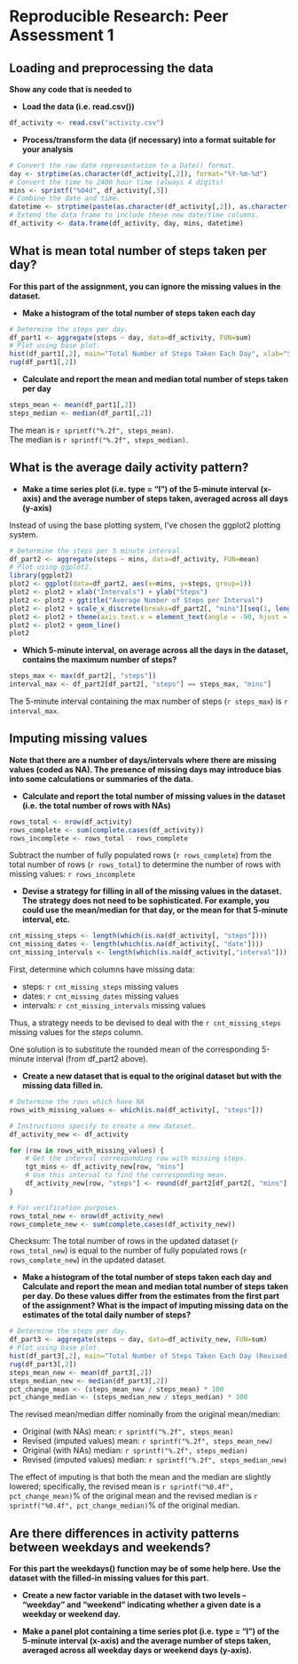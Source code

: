 # Reproducible Research: Peer Assessment 1



## Loading and preprocessing the data

__Show any code that is needed to__

* __Load the data (i.e. read.csv())__

```r
df_activity <- read.csv("activity.csv")
```

* __Process/transform the data (if necessary) into a format suitable for your analysis__

```r
# Convert the raw date representation to a Date() format.
day <- strptime(as.character(df_activity[,2]), format="%Y-%m-%d")
# Convert the time to 2400 hour time (always 4 digits)
mins <- sprintf("%04d", df_activity[,3])
# Combine the date and time.
datetime <- strptime(paste(as.character(df_activity[,2]), as.character(sprintf("%04d00", df_activity[,3]))), format="%Y-%m-%d %H%M%S")
# Extend the data frame to include these new date/time columns.
df_activity <- data.frame(df_activity, day, mins, datetime)

```

## What is mean total number of steps taken per day?

__For this part of the assignment, you can ignore the missing values in the dataset.__

* __Make a histogram of the total number of steps taken each day__

```r
# Determine the steps per day.
df_part1 <- aggregate(steps ~ day, data=df_activity, FUN=sum)
# Plot using base plot.
hist(df_part1[,2], main="Total Number of Steps Taken Each Day", xlab="Steps", col="red")
rug(df_part1[,2])
```

* __Calculate and report the mean and median total number of steps taken per day__

```r
steps_mean <- mean(df_part1[,2])
steps_median <- median(df_part1[,2])
```

The mean is `r sprintf("%.2f", steps_mean)`.  
The median is `r sprintf("%.2f", steps_median)`.

## What is the average daily activity pattern?

* __Make a time series plot (i.e. type = "l") of the 5-minute interval (x-axis) and the average number of steps taken, averaged across all days (y-axis)__

Instead of using the base plotting system, I've chosen the ggplot2 plotting system.

```r
# Determine the steps per 5 minute interval.
df_part2 <- aggregate(steps ~ mins, data=df_activity, FUN=mean)
# Plot using ggplot2.
library(ggplot2)
plot2 <- ggplot(data=df_part2, aes(x=mins, y=steps, group=1))
plot2 <- plot2 + xlab("Intervals") + ylab("Steps")
plot2 <- plot2 + ggtitle("Average Number of Steps per Interval")
plot2 <- plot2 + scale_x_discrete(breaks=df_part2[, "mins"][seq(1, length(df_part2[,"mins"]), by = 6)])
plot2 <- plot2 + theme(axis.text.x = element_text(angle = -90, hjust = 1))
plot2 <- plot2 + geom_line()
plot2
```

* __Which 5-minute interval, on average across all the days in the dataset, contains the maximum number of steps?__

``` r
steps_max <- max(df_part2[, "steps"])
interval_max <- df_part2[df_part2[, "steps"] == steps_max, "mins"]
```

The 5-minute interval containing the max number of steps (`r steps_max`) is `r interval_max`.

## Imputing missing values

__Note that there are a number of days/intervals where there are missing values (coded as NA). The presence of missing days may introduce bias into some calculations or summaries of the data.__

* __Calculate and report the total number of missing values in the dataset (i.e. the total number of rows with NAs)__

``` r
rows_total <- nrow(df_activity)
rows_complete <- sum(complete.cases(df_activity))
rows_incomplete <- rows_total - rows_complete
```

Subtract the number of fully populated rows (`r rows_complete`) from the total number of rows (`r rows_total`) to determine the number of rows with missing values: `r rows_incomplete`

* __Devise a strategy for filling in all of the missing values in the dataset. The strategy does not need to be sophisticated. For example, you could use the mean/median for that day, or the mean for that 5-minute interval, etc.__

``` r
cnt_missing_steps <- length(which(is.na(df_activity[, "steps"])))
cnt_missing_dates <- length(which(is.na(df_activity[, "date"])))
cnt_missing_intervals <- length(which(is.na(df_activity[,"interval"])))
```
First, determine which columns have missing data:

* steps: `r cnt_missing_steps` missing values  
* dates: `r cnt_missing_dates` missing values  
* intervals: `r cnt_missing_intervals` missing values

Thus, a strategy needs to be devised to deal with the `r cnt_missing_steps` missing values for the _steps_ column.

One solution is to substitute the rounded mean of the corresponding 5-minute interval (from df_part2 above).

* __Create a new dataset that is equal to the original dataset but with the missing data filled in.__

``` r
# Determine the rows which have NA
rows_with_missing_values <- which(is.na(df_activity[, "steps"]))

# Instructions specify to create a new dataset.
df_activity_new <- df_activity

for (row in rows_with_missing_values) {
	# Get the interval corresponding row with missing steps.
	tgt_mins <- df_activity_new[row, "mins"]
	# Use this interval to find the corresponding mean.
	df_activity_new[row, "steps"] <- round(df_part2[df_part2[, "mins"] == tgt_mins, "steps"])
}

# For verification purposes.
rows_total_new <- nrow(df_activity_new)
rows_complete_new <- sum(complete.cases(df_activity_new))
```

Checksum: The total number of rows in the updated dataset (`r rows_total_new`) is equal to the number of fully populated rows (`r rows_complete_new`) in the updated dataset.

* __Make a histogram of the total number of steps taken each day and Calculate and report the mean and median total number of steps taken per day. Do these values differ from the estimates from the first part of the assignment? What is the impact of imputing missing data on the estimates of the total daily number of steps?__

```r
# Determine the steps per day.
df_part3 <- aggregate(steps ~ day, data=df_activity_new, FUN=sum)
# Plot using base plot.
hist(df_part3[,2], main="Total Number of Steps Taken Each Day (Revised)", xlab="Steps", col="green")
rug(df_part3[,2])
steps_mean_new <- mean(df_part3[,2])
steps_median_new <- median(df_part3[,2])
pct_change_mean <- (steps_mean_new / steps_mean) * 100
pct_change_median <- (steps_median_new / steps_median) * 100
```

The revised mean/median differ nominally from the original mean/median:

* Original (with NAs) mean: `r sprintf("%.2f", steps_mean)`
* Revised (imputed values) mean: `r sprintf("%.2f", steps_mean_new)`
* Original (with NAs) median: `r sprintf("%.2f", steps_median)`
* Revised (imputed values) median: `r sprintf("%.2f", steps_median_new)`

The effect of imputing is that both the mean and the median are slightly lowered; specifically, the revised mean is `r sprintf("%0.4f", pct_change_mean)`% of the original mean and the revised median is `r sprintf("%0.4f", pct_change_median)`% of the original median.

## Are there differences in activity patterns between weekdays and weekends?

__For this part the weekdays() function may be of some help here. Use the dataset with the filled-in missing values for this part.__

* __Create a new factor variable in the dataset with two levels – “weekday” and “weekend” indicating whether a given date is a weekday or weekend day.__

* __Make a panel plot containing a time series plot (i.e. type = "l") of the 5-minute interval (x-axis) and the average number of steps taken, averaged across all weekday days or weekend days (y-axis).__